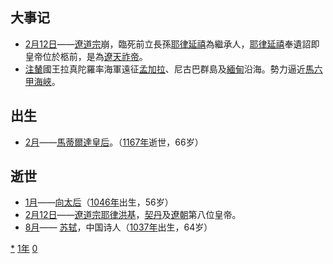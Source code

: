 {{yearTOC|1101|辽'''[[寿昌|寿昌]]七年'''，'''[[乾统|-{乾}-统]]元年'''；北宋'''[[建中靖国|建中靖国]]元年'''；西夏'''[[貞觀_(西夏)|貞觀]]元年'''；大理'''[[明开|明开]]五年'''；越南'''[[龍符元化|龍符元化]]元年'''；日本'''[[康和_(日本)|康和]]三年'''}}

== 大事记 ==
*[[2月12日|2月12日]]——[[遼道宗|遼道宗]]崩，臨死前立長孫[[耶律延禧|耶律延禧]]為繼承人，[[耶律延禧|耶律延禧]]奉遺詔即皇帝位於柩前，是為[[遼天祚帝|遼天祚帝]]。
*[[注輦|注輦]]國王拉真陀羅率海軍遠征[[孟加拉|孟加拉]]、尼古巴群島及[[緬甸|緬甸]]沿海。勢力逼近[[馬六甲海峽|馬六甲海峽]]。

== 出生 ==
* [[2月|2月]]——[[馬蒂爾達皇后|馬蒂爾達皇后]]。（[[1167年|1167年]]逝世，66岁）

== 逝世 ==
{{Wikisource year mention}}
*[[1月|1月]]——[[欽聖皇后|向太后]]（[[1046年|1046年]]出生，56岁）
*[[2月12日|2月12日]]——[[遼道宗|遼道宗]][[耶律洪基|耶律洪基]]，[[契丹|契丹]]及[[遼朝|遼朝]]第八位皇帝。
*[[8月|8月]]—— [[苏轼|苏轼]]，中国诗人（[[1037年|1037年]]出生，64岁）

[[Category:1101年|*]]
[[Category:1100年代|1年]]
[[Category:12世纪各年|0]]